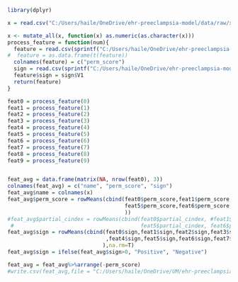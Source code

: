 ```r
library(dplyr)

x = read.csv("C:/Users/haile/OneDrive/ehr-preeclampsia-model/data/raw/x_test0.csv")

x <- mutate_all(x, function(x) as.numeric(as.character(x)))
process_feature = function(num){
  feature = read.csv(sprintf("C:/Users/haile/OneDrive/ehr-preeclampsia-model/data/raw/SRTR_features3%d.csv", num), header = F)
#  feature = as.data.frame(t(feature))
  colnames(feature) = c("perm_score")
  sign = read.csv(sprintf("C:/Users/haile/OneDrive/ehr-preeclampsia-model/data/raw/SRTR_sign%d.csv", num), header = F)
  feature$sign = sign$V1
  return(feature)
}

feat0 = process_feature(0)
feat1 = process_feature(1)
feat2 = process_feature(2)
feat3 = process_feature(3)
feat4 = process_feature(4)
feat5 = process_feature(5)
feat6 = process_feature(6)
feat7 = process_feature(7)
feat8 = process_feature(8)
feat9 = process_feature(9)


feat_avg = data.frame(matrix(NA, nrow(feat0), 3))
colnames(feat_avg) = c("name", "perm_score", "sign")
feat_avg$name = colnames(x)
feat_avg$perm_score = rowMeans(cbind(feat0$perm_score,feat1$perm_score,feat2$perm_score,feat3$perm_score,feat4$perm_score,
                                     feat5$perm_score,feat6$perm_score,feat7$perm_score,feat8$perm_score,feat9$perm_score
                                     ))
#feat_avg$partial_cindex = rowMeans(cbind(feat0$partial_cindex, #feat1$partial_cindex,feat2$partial_cindex,feat3$partial_cindex,feat4$partial_cindex,
 #                                        feat5$partial_cindex, feat6$partial_cindex,feat6$partial_cindex,feat8$partial_cindex,feat9$partial_cindex))
feat_avg$sign = rowMeans(cbind(feat0$sign,feat1$sign,feat2$sign,feat3$sign
                               ,feat4$sign,feat5$sign,feat6$sign,feat7$sign,feat8$sign,feat9$sign
                              ),na.rm=T)
feat_avg$sign = ifelse(feat_avg$sign>0, "Positive", "Negative")

feat_avg = feat_avg%>%arrange(-perm_score)
#write.csv(feat_avg,file = "C:/Users/haile/OneDrive/UM/ehr-preeclampsia-model/data/processed/Time to Diagnosis/baseline_important_features.csv", row.names=F)
```